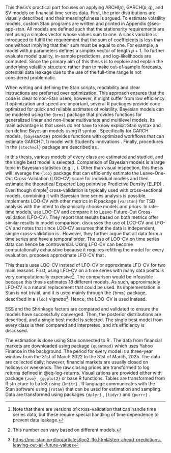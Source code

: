This thesis's practical part focuses on applying ARCH$(p)$, GARCH$(p, q)$, and SV models on financial time series data.
First, the prior distributions are visually described, and their meaningfulness is argued. To estimate volatility
models, custom Stan programs are written and printed in Appendix @sec-app-stan. All models are defined such that the
stationarity requirements are met using a simplex vector whose values sum to one. A slack variable is
introduced to fulfill the requirement that the sum of coefficients is less than one without implying that their sum
must be equal to one. For example, a model with $p$ parameters defines a simplex vector of length $p + 1$. To further
evaluate model quality, in-sample predictions, and log-likelihoods are computed. Since the primary aim of this thesis
is to explore and explain the underlying volatility structure rather than to make out-of-sample forecasts, potential
data leakage due to the use of the full-time range is not considered problematic.

When writing and defining the Stan scripts, readability and clear instructions are preferred over optimization. This
approach ensures that the code is clear to non-Stan users; however, it might suffer from low efficiency. If
optimization and speed are important, several R packages provide code optimized for quick and reliable estimates of
volatility. Bayesian models can be modeled using the `{brms}` package that provides functions for generalized linear
and non-linear multivariate and multilevel models. Its main advantage is that users do not have to know explicit Stan
syntax and can define Bayesian models using R syntax \parencite{Burkner2018_AdvancedBayesianMultilevel}. Specifically
for GARCH models, `{bayesGARCH}` provides functions with optimized workflows that can estimate GARCH$(1, 1)$ model with
Student's innovations \parencite{Ardia2008_FinancialRiskManagement}. Finally, procedures in the `{stochvol}` package
are described as *\enquote{Efficient algorithms for fully Bayesian estimation of stochastic volatility (SV) models with
and without asymmetry (leverage)}* \parencite{HosszejniKastner2021_ModelingUnivariateMultivariate}.

In this thesis, various models of every class are estimated and studied, and the single best model is selected.
Comparison of Bayesian models is a large topic in Bayesian statistics (e.g.,
\parencite{George2005_BayesianModelSelection}, \parencite{Wasserman2000_BayesianModelSelection}). Other than visual
inspection, this thesis will leverage the `{loo}` package \parencite{YaoEtAl2017_UsingStackingAverage} that can
efficiently estimate the Leave-One-Out Cross-Validation (LOO-CV) score for individual models and then estimate the
theoretical Expected Log pointwise Predictive Density (ELPD) \parencite{VehtariEtAl2017_PracticalBayesianModel}. Even
though simple[^cv] cross-validation is typically used with cross-sectional models, combining it with Bayesian time
series analysis is possible. \parencite{MatamorosTorres2020_VarstanPackageBayesian} implements LOO-CV with other
metrics in R package `{varstan}` for TSD analysis with the intent to dynamically choose models and priors. In rate-time
models, \parencite{RuizMaraggiEtAl2022_UsingBayesianLeaveOneOut} use LOO-CV and compare it to Leave-Future-Out
Cross-validation (LFO-CV). They report that results based on both metrics offer similar results in model comparison.
\parencite{GronauWagenmakers2019_RejoinderMoreLimitations} discusses the use of LOO-CV and LFO-CV and notes that since
LOO-CV assumes that the data is independent, simple cross-validation is *\enquote{theoretically unsatisfactory when
applied to time series data}*. However, they further argue that all data form a time series and have a temporal order.
The use of LOO-CV on time series data can hence be controversial. Using LFO-CV can become computationally exhaustive
because it requires refitting the model for every evaluation.
\parencite{BurknerEtAl2020_ApproximateLeavefutureoutCrossvalidation} proposes approximate LFO-CV that
*\enquote{drastically reduces the computational costs while providing informative diagnostics about the approximation
quality}.*

[^cv]: Note that there are versions of cross-validation that can handle time series data, but these require special
handling of time dependence to prevent data leakage.

This thesis uses LOO-CV instead of LFO-CV or approximate LFO-CV for two main reasons. First, using LFO-CV on a time
series with many data points is very computationally expensive[^refit]. The comparison would be infeasible because this
thesis estimates 18 different models. As such, approximately LFO-CV is a natural replacement that could be used.
Its implementation in Stan is not trivial, and it is used mainly through the `{brms}` package, described in a `{loo}`
vignette[^vig]. Hence, the LOO-CV is used instead.

[^refit]: This number can vary based on different models.

[^vig]:
[https://mc-stan.org/loo/articles/loo2-lfo.html#step-ahead-predictions-leaving-out-all-future-values](https://mc-stan.org/loo/articles/loo2-lfo.html#step-ahead-predictions-leaving-out-all-future-values)

ESS and the Shrinkage factors are compared and validated to ensure the models have successfully converged. Then, the
posterior distributions are described, and a single best model is selected. The single best model from every class is
then compared and interpreted, and it's efficiency is discussed.

The estimation is done using Stan \parencite[ver. 2.32.2]{CarpenterEtAl2017_StanProbabilisticProgramming} connected to
R \parencite[ver. 4.4.3]{RCoreTeam2023_LanguageEnvironmentStatistical}. The data from financial markets are downloaded
using package `{quantmod}` \parencite[ver. 0.4.27]{RyanUlrich2025_QuantmodQuantitativeFinancial} which uses Yahoo
Finance in the background. The period for every model is a three-year window from the 31st of March 2022 to the 31st of
March, 2025. The data are collected daily; however, financial markets are usually closed on holidays or weekends. The
raw closing prices are transformed to log returns defined in @eq-log-returns. Visualizations are provided either with
package `{zoo}` \parencite[ver. 1.8.14]{ZeileisGrothendieck2005_ZooS3Infrastructure}, `{ggplot2}`
\parencite[ver. 3.5.2]{Wickham2016_Ggplot2ElegantGraphics} or base R functions. Tables are transformed from R structure
to LaTeX using `{knitr}` \parencite[ver. 1.50]{Xie2014_KnitrComprehensiveTool}. R language communicates with the Stan
software using `{rstan}` \parencite[ver. 2.32.7]{StanDevelopmentTeam2024_RStanInterfaceStan} that can be used for
estimation and sampling. Data are transformed using packages `{dplyr}`
\parencite[ver. 1.1.4]{WickhamEtAl2023_DplyrGrammarData}, `{tidyr}`
\parencite[ver. 1.3.1]{WickhamEtAl2024_TidyrTidyMessy} and `{purrr}`
\parencite[ver. 1.0.4]{WickhamHenry2025_PurrrFunctionalProgramming}.
